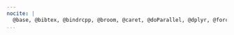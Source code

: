 ```yaml
---
nocite: |
  @base, @bibtex, @bindrcpp, @broom, @caret, @doParallel, @dplyr, @forcats, @foreach, @gbm, @GGally, @ggmosaic, @ggplot2, @ggpubr, @iterators, @kableExtra, @knitr, @lattice, @lubridate, @magrittr, @nvimcom, @parallel, @productplots, @purrr, @ranger, @readr, @rmarkdown, @splines, @stringr, @survival, @tibble, @tidyr, @tidyverse
...
```


